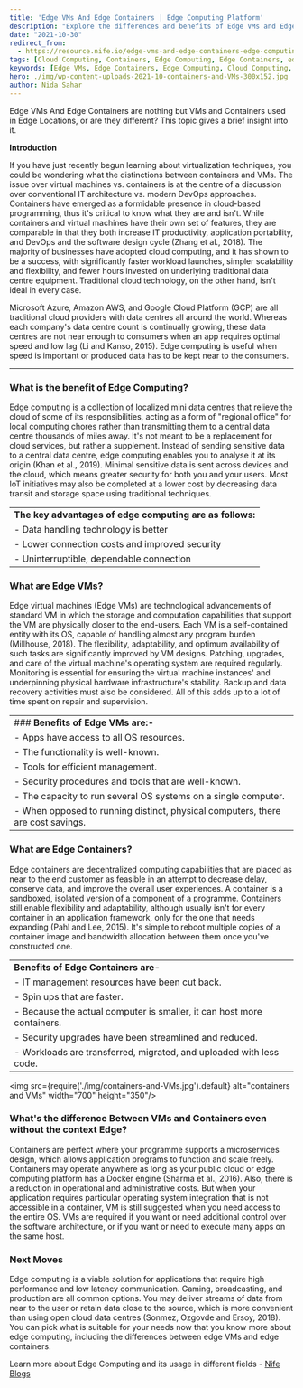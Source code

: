 ```yaml
---
title: 'Edge VMs And Edge Containers | Edge Computing Platform'
description: "Explore the differences and benefits of Edge VMs and Edge Containers in the realm of Edge Computing. Understand how these technologies enhance performance, security, and cost-efficiency by bringing computing power closer to end-users."
date: "2021-10-30"
redirect_from: 
  - https://resource.nife.io/edge-vms-and-edge-containers-edge-computing-platform/
tags: [Cloud Computing, Containers, Edge Computing, Edge Containers, edge VMs, Hybrid Cloud, Latency]
keywords: [Edge VMs, Edge Containers, Edge Computing, Cloud Computing, Virtualization, Hybrid Cloud, Low Latency]
hero: ./img/wp-content-uploads-2021-10-containers-and-VMs-300x152.jpg
author: Nida Sahar
---
```


Edge VMs And Edge Containers are nothing but VMs and Containers used in Edge Locations, or are they different? This topic gives a brief insight into it.

**Introduction**

If you have just recently begun learning about virtualization techniques, you could be wondering what the distinctions between containers and VMs. The issue over virtual machines vs. containers is at the centre of a discussion over conventional IT architecture vs. modern DevOps approaches. Containers have emerged as a formidable presence in cloud-based programming, thus it's critical to know what they are and isn't. While containers and virtual machines have their own set of features, they are comparable in that they both increase IT productivity, application portability, and DevOps and the software design cycle (Zhang et al., 2018). The majority of businesses have adopted cloud computing, and it has shown to be a success, with significantly faster workload launches, simpler scalability and flexibility, and fewer hours invested on underlying traditional data centre equipment. Traditional cloud technology, on the other hand, isn't ideal in every case.

Microsoft Azure, Amazon AWS, and Google Cloud Platform (GCP) are all traditional cloud providers with data centres all around the world. Whereas each company's data centre count is continually growing, these data centres are not near enough to consumers when an app requires optimal speed and low lag (Li and Kanso, 2015). Edge computing is useful when speed is important or produced data has to be kept near to the consumers.

---

### **What is the benefit of Edge Computing?**

Edge computing is a collection of localized mini data centres that relieve the cloud of some of its responsibilities, acting as a form of "regional office" for local computing chores rather than transmitting them to a central data centre thousands of miles away. It's not meant to be a replacement for cloud services, but rather a supplement. Instead of sending sensitive data to a central data centre, edge computing enables you to analyse it at its origin (Khan et al., 2019). Minimal sensitive data is sent across devices and the cloud, which means greater security for both you and your users. Most IoT initiatives may also be completed at a lower cost by decreasing data transit and storage space using traditional techniques.

|                                                           |
| --------------------------------------------------------- |
| **The key advantages of edge computing are as follows:** |
| - Data handling technology is better                      |
| - Lower connection costs and improved security            |
| - Uninterruptible, dependable connection                  |

### **What are Edge VMs?**

Edge virtual machines (Edge VMs) are technological advancements of standard VM in which the storage and computation capabilities that support the VM are physically closer to the end-users. Each VM is a self-contained entity with its OS, capable of handling almost any program burden (Millhouse, 2018). The flexibility, adaptability, and optimum availability of such tasks are significantly improved by VM designs. Patching, upgrades, and care of the virtual machine's operating system are required regularly. Monitoring is essential for ensuring the virtual machine instances' and underpinning physical hardware infrastructure's stability. Backup and data recovery activities must also be considered. All of this adds up to a lot of time spent on repair and supervision.

|                                                                                 |
| ------------------------------------------------------------------------------- |
| ### **Benefits of Edge VMs are:-**                                              |
| - Apps have access to all OS resources.                                         |
| - The functionality is well-known.                                              |
| - Tools for efficient management.                                               |
| - Security procedures and tools that are well-known.                            |
| - The capacity to run several OS systems on a single computer.                  |
| - When opposed to running distinct, physical computers, there are cost savings. |

### **What are Edge Containers?**

Edge containers are decentralized computing capabilities that are placed as near to the end customer as feasible in an attempt to decrease delay, conserve data, and improve the overall user experiences. A container is a sandboxed, isolated version of a component of a programme. Containers still enable flexibility and adaptability, although usually isn't for every container in an application framework, only for the one that needs expanding (Pahl and Lee, 2015). It's simple to reboot multiple copies of a container image and bandwidth allocation between them once you've constructed one.

|                                                                        |
| ---------------------------------------------------------------------- |
| **Benefits of Edge Containers are-**                                   |
| - IT management resources have been cut back.                          |
| - Spin ups that are faster.                                            |
| - Because the actual computer is smaller, it can host more containers. |
| - Security upgrades have been streamlined and reduced.                 |
| - Workloads are transferred, migrated, and uploaded with less code.    |

<img src={require('./img/containers-and-VMs.jpg').default} alt="containers and VMs" width="700" height="350"/>
<br/>


 
### **What's the difference Between VMs and Containers even without the context Edge?**

Containers are perfect where your programme supports a microservices design, which allows application programs to function and scale freely. Containers may operate anywhere as long as your public cloud or edge computing platform has a Docker engine (Sharma et al., 2016). Also, there is a reduction in operational and administrative costs. But when your application requires particular operating system integration that is not accessible in a container, VM is still suggested when you need access to the entire OS. VMs are required if you want or need additional control over the software architecture, or if you want or need to execute many apps on the same host.

### **Next Moves**

Edge computing is a viable solution for applications that require high performance and low latency communication. Gaming, broadcasting, and production are all common options. You may deliver streams of data from near to the user or retain data close to the source, which is more convenient than using open cloud data centres (Sonmez, Ozgovde and Ersoy, 2018). You can pick what is suitable for your needs now that you know more about edge computing, including the differences between edge VMs and edge containers.

Learn more about Edge Computing and its usage in different fields - [Nife Blogs](/blog/)
